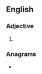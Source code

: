 ==English==

===Adjective===
{{head|en|superlative adjective}}

# {{en-superlative of|snotty}}

===Anagrams===
* {{anagrams|en|a=einossttt|snottites}}